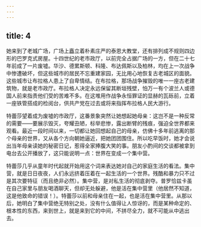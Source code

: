 ```yaml
---
---
---
```

title: 4
---




她来到了老城广场，广场上矗立着朴素庄严的泰恩大教堂，还有排列成不规则四边形的巴罗克式房屋。十四世纪的老市政厅，以前完全占据广场的一方，但在二十七年前成了一片废墟。华沙、德累斯顿、科隆、布达佩斯以及柏林，均在上一次战争中惨遭破坏，但这些城市的居民不忘重建家园，无比用心地恢复古老城区的面貌。这些城市让布拉格人患上了自卑情结。在布拉格，那场战争摧毁的唯一一座古老建筑物，就是老市政厅。布拉格人决定永远保留其断垣残壁，怕万一有个波兰人或德国人前来指责他们受的苦难不多。在这堆用作战争永恒罪证的显赫的瓦砾前，立着一座铁管搭成的检阅台，供共产党在过去或将来指挥布拉格人民大游行。

特蕾莎望着成为废墟的市政厅，这番景象突然让她想起她母亲：这岂不是一种反常的需要——要展示毁灭，夸耀丑陋，标举悲惨，露出断臂的残痕，强迫全世界都来观看。最近一段时间以来，一切都让她回想起自己的母亲，仿佛十多年前逃离的那个母亲的世界，又从各个方向朝她逼近，把她团团围住。所以吃早饭时，她才会说出当年母亲读她的秘密日记，惹得全家捧腹大笑的事。朋友小酌间的交谈都被拿到电台去公开播放了，这只能说明一点：世界在变成一个集中营。

特蕾莎几乎从童年时代起就开始用这个词来表达她对自己的家庭生活的看法。集中营，就是日日夜夜，人们永远挤着压着在一起生活的一个世界。残酷和暴力只不过是其次要特征（而且绝非必然）。集中营，是对私生活的彻底剥夺。普罗恰兹卡虽在自己家里与朋友喝酒聊天，但却无处躲避，他是活在集中营里（他居然不知道，这是他致命的错误！）。特蕾莎以前和母亲住在一起，也是活在集中营里。从那以后，她明白了集中营绝无特别之处，没有什么值得让人惊讶的，而是某种命定的、根本性的东西，来到世上，就是来到它的中间，不拼尽全力，就不可能从中逃出去。